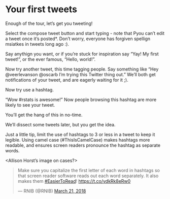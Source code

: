 # Your first tweets
Enough of the tour, let's get you tweeting! 

Select the compose tweet button and start typing - note that Pyou can't edit a tweet once it's posted*. Don't worry, everyone has forgiven spellign msiatkes in tweets long ago :).

Say anythign you want, or if you're stuck for inspiration say "Yay! My first tweet!", or the ever famous, "Hello, world!". 

Now try another tweet, this time tagging people. Say something like "Hey @veerlevanson @oscarb I'm trying this Twitter thing out." We'll both get notifications of your tweet, and are eagerly waiting for it ;).  


Now try use a hashtag. 

"Wow #rstats is awesome!" Now people browsing this hashtag are more likely to see your tweet. 

You'll get the hang of this in no-time.

We'll dissect some tweets later, but you get the idea.

Just a little tip, limit the use of hashtags to 3 or less in a tweet to keep it legible. Using camel case (#ThisIsCamelCase) makes hashtags more readable, and ensures screen readers pronounce the hashtag as separate words.

<Allison Horst's image on cases?>


<blockquote class="twitter-tweet"><p lang="en" dir="ltr">Make sure you capitalize the first letter of each word in hashtags so that screen reader software reads out each word separately. It also makes them <a href="https://twitter.com/hashtag/EasierToRead?src=hash&amp;ref_src=twsrc%5Etfw">#EasierToRead</a>! <a href="https://t.co/ydkRk8eRw0">https://t.co/ydkRk8eRw0</a></p>&mdash; RNIB (@RNIB) <a href="https://twitter.com/RNIB/status/976453467874234369?ref_src=twsrc%5Etfw">March 21, 2018</a></blockquote> <script async src="https://platform.twitter.com/widgets.js" charset="utf-8"></script> 


